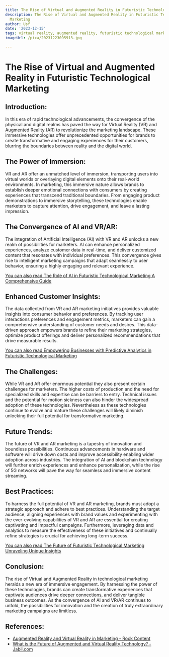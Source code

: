 ```yaml
---
title: The Rise of Virtual and Augmented Reality in Futuristic Technological Marketing
description: The Rise of Virtual and Augmented Reality in Futuristic Technological
  Marketing
author: Usf
date: '2023-12-15'
tags: virtual reality, augmented reality, futuristic technological marketing
imageUrl: /pixa/20231223095913.jpg

---
```

# The Rise of Virtual and Augmented  Reality in Futuristic Technological Marketing

## Introduction:

In this era of rapid technological advancements, the convergence of  the physical  and digital realms has paved the way for  Virtual Reality (VR) and Augmented Reality (AR)  to revolutionize the marketing landscape. These immersive technologies offer unprecedented  opportunities for brands to  create transformative and engaging experiences for their customers, blurring the boundaries between reality and the digital world.

## The Power of Immersion:

VR and  AR offer an unmatched level  of immersion, transporting users into virtual  worlds or overlaying digital elements onto their real-world environments. In marketing, this immersive nature  allows brands to establish  deeper emotional connections with consumers by creating experiences that transcend traditional  boundaries. From engaging product demonstrations to immersive storytelling, these technologies enable marketers  to capture attention, drive engagement, and leave a lasting impression.

## The Convergence of AI and VR/AR:

The integration of Artificial Intelligence (AI) with VR and  AR unlocks a new  realm  of possibilities for marketers. AI can enhance personalized  experiences, analyze customer data in real-time, and deliver customized content that resonates with individual preferences. This convergence gives rise to intelligent marketing campaigns that adapt seamlessly to user behavior, ensuring  a highly engaging and relevant experience.

[You can also read The Role of AI in Futuristic  Technological Marketing A  Comprehensive  Guide](The%20Role%20of%20AI%20in%20Futuristic%20Technological%20Marketing%20A%20Comprehensive%20Guide)


## Enhanced Customer  Insights:

The data collected from VR and AR marketing initiatives provides valuable insights into consumer behavior and preferences. By tracking user interactions preferences and engagement metrics, marketers can gain a comprehensive understanding of customer needs  and desires. This data-driven approach empowers brands to  refine their marketing strategies, optimize product offerings and deliver personalized recommendations that drive  measurable results.

[You can also read Empowering Businesses with  Predictive Analytics in Futuristic Technological Marketing](Empowering%20Businesses%20with%20Predictive%20Analytics%20in%20Futuristic%20Technological%20Marketing)


## The Challenges:

While  VR and  AR offer  enormous potential they also present certain challenges for marketers. The higher costs of  production and the need for  specialized skills and expertise can be barriers  to entry. Technical issues and the potential for motion sickness can also hinder the widespread adoption of these  technologies. Nevertheless as these technologies continue  to evolve and mature these challenges will likely diminish unlocking their  full potential for transformative marketing.

## Future  Trends:

The future of VR and AR marketing is a tapestry of innovation and boundless possibilities. Continuous advancements in hardware and software  will drive down costs and improve accessibility enabling wider adoption across  industries. The integration of AI and blockchain technology  will further enrich  experiences and enhance personalization, while the rise of  5G networks will pave the way for seamless and  immersive content streaming.

## Best Practices:

To harness the full potential of VR and AR marketing, brands must adopt a strategic approach and adhere to best practices. Understanding  the target audience, aligning experiences with brand values and experimenting with  the ever-evolving  capabilities of VR and AR are essential for creating captivating and  impactful campaigns.  Furthermore, leveraging data and analytics to measure the effectiveness of these initiatives and continually refine strategies is crucial for achieving long-term success.

[You can also read  The Future of Futuristic Technological Marketing Unraveling Unique Insights](The%20Future%20of%20Futuristic%20Technological%20Marketing%20Unraveling%20Unique%20Insights)


## Conclusion:

The rise of Virtual and Augmented Reality in technological marketing heralds a new era  of immersive engagement. By harnessing the power  of these technologies, brands can create transformative  experiences that captivate audiences drive deeper connections, and deliver tangible  business outcomes. As  the convergence of  AI and VR/AR continues to unfold, the possibilities for innovation and the creation of truly extraordinary  marketing campaigns are limitless.

## References:
- [Augmented Reality and Virtual Reality in Marketing - Rock Content](https://rockcontent.com/blog/virtual-and-augmented-reality-in-marketing/)
- [What is the Future of Augmented and Virtual Reality Technology? - Jabil.com](https://www.jabil.com/blog/future-of-augmented-and-virtual-reality-technology.html)
